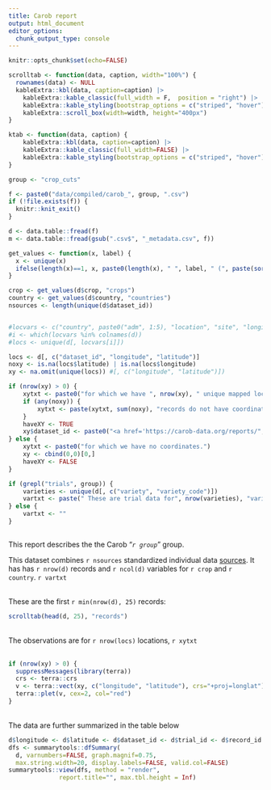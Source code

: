 ```yaml
---
title: Carob report
output: html_document
editor_options: 
  chunk_output_type: console
---
```



```r
knitr::opts_chunk$set(echo=FALSE)

scrolltab <- function(data, caption, width="100%") {
  rownames(data) <- NULL
  kableExtra::kbl(data, caption=caption) |>
    kableExtra::kable_classic(full_width = F,  position = "right") |>
    kableExtra::kable_styling(bootstrap_options = c("striped", "hover"))  |> 
    kableExtra::scroll_box(width=width, height="400px")
}

ktab <- function(data, caption) {
    kableExtra::kbl(data, caption=caption) |>
    kableExtra::kable_classic(full_width=FALSE) |> 
    kableExtra::kable_styling(bootstrap_options = c("striped", "hover"))
}

group <- "crop_cuts"

f <- paste0("data/compiled/carob_", group, ".csv")
if (!file.exists(f)) {
  knitr::knit_exit()
}
```

```r
d <- data.table::fread(f) 
m <- data.table::fread(gsub(".csv$", "_metadata.csv", f))

get_values <- function(x, label) {
  x <- unique(x)
  ifelse(length(x)==1, x, paste0(length(x), " ", label, " (", paste(sort(x), collapse=", "), ")"))
}

crop <- get_values(d$crop, "crops")
country <- get_values(d$country, "countries")
nsources <- length(unique(d$dataset_id))


#locvars <- c("country", paste0("adm", 1:5), "location", "site", "longitude", "latitude")
#i <- which(locvars %in% colnames(d))
#locs <- unique(d[, locvars[i]])

locs <- d[, c("dataset_id", "longitude", "latitude")]
noxy <- is.na(locs$latitude) | is.na(locs$longitude)
xy <- na.omit(unique(locs)) #[, c("longitude", "latitude")])

if (nrow(xy) > 0) {
	xytxt <- paste0("for which we have ", nrow(xy), " unique mapped locations.")
	if (any(noxy)) {
		xytxt <- paste(xytxt, sum(noxy), "records do not have coordinates.")
	}	
	haveXY <- TRUE
	xy$dataset_id <- paste0("<a href='https://carob-data.org/reports/", group, "/", xy$dataset_id, ".html'>", xy$dataset_id, "</a>")
} else {
	xytxt <- paste0("for which we have no coordinates.")
	xy <- cbind(0,0)[0,]
	haveXY <- FALSE
}

if (grepl("trials", group)) {
	varieties <- unique(d[, c("variety", "variety_code")])
    vartxt <- paste(" These are trial data for", nrow(varieties), "varieties.") 
} else {
	vartxt <- ""
}
   
```


This report describes the the Carob "*`r group`*" group. 
</br>

This dataset combines `r nsources` standardized individual data [sources](https://carob-data.org/done.html). It has has `r nrow(d)` records and `r ncol(d)` variables for `r crop` and `r country`. `r vartxt`

</br>
These are the first `r min(nrow(d), 25)` records: 

```r
scrolltab(head(d, 25), "records")
```

</br>
The observations are for `r nrow(locs)` locations, `r xytxt`
</br></br>


```r
if (nrow(xy) > 0) {
  suppressMessages(library(terra))
  crs <- terra::crs
  v <- terra::vect(xy, c("longitude", "latitude"), crs="+proj=longlat")
  terra::plet(v, cex=2, col="red")
}
```

</br>
The data are further summarized in the table below


```r
d$longitude <- d$latitude <- d$dataset_id <- d$trial_id <- d$record_id <- NULL
dfs <- summarytools::dfSummary(
  d, varnumbers=FALSE, graph.magnif=0.75, 
  max.string.width=20, display.labels=FALSE, valid.col=FALSE)
summarytools::view(dfs, method = "render", 
              report.title="", max.tbl.height = Inf)
```

